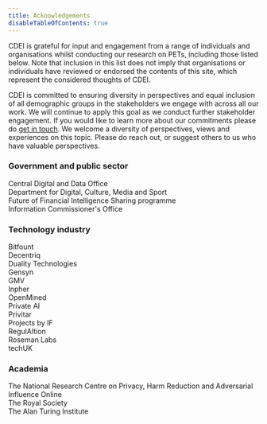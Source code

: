 ```yaml
---
title: Acknowledgements
disableTableOfContents: true
---
```



<CookieBanner />

CDEI is grateful for input and engagement from a range of individuals and organisations whilst conducting our research on PETs, including those listed below. Note that inclusion in this list does not imply that organisations or individuals have reviewed or endorsed the contents of this site, which represent the considered thoughts of CDEI.

CDEI is committed to ensuring diversity in perspectives and equal inclusion of all demographic groups in the stakeholders we engage with across all our work. We will continue to apply this goal as we conduct further stakeholder engagement. If you would like to learn more about our commitments please do [get in touch](/contact-us). We welcome a diversity of perspectives, views and experiences on this topic. Please do reach out, or suggest others to us who have valuable perspectives.

### Government and public sector

Central Digital and Data Office <br />
Department for Digital, Culture, Media and Sport <br />
Future of Financial Intelligence Sharing programme <br />
Information Commissioner's Office

### Technology industry

Bitfount<br />
Decentriq<br />
Duality Technologies<br />
Gensyn<br />
GMV<br />
Inpher<br />
OpenMined <br />
Private AI<br />
Privitar<br />
Projects by IF<br />
RegulAItion<br />
Roseman Labs <br />
techUK

### Academia

The National Research Centre on Privacy, Harm Reduction and Adversarial Influence Online<br />
The Royal Society<br />
The Alan Turing Institute
